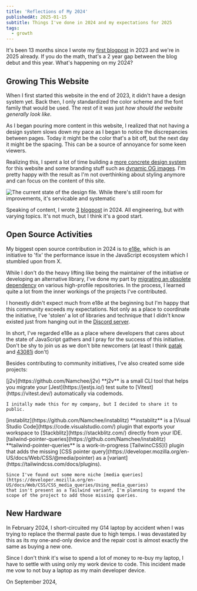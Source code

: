 ```yaml
---
title: 'Reflections of My 2024'
publishedAt: 2025-01-15
subtitle: Things I've done in 2024 and my expectations for 2025
tags:
  - growth
---
```





It's been 13 months since I wrote my [first blogpost](https://www.namchee.dev/posts/hello-world/) in 2023 and we're in 2025 already.
If you do the math, that's a 2 year gap between the blog debut and this year. What's happening on my 2024?

## Growing This Website

When I first started this website in the end of 2023, it didn't have a design system yet. Back then, I only standardized the color scheme and the font family that would be used.
The rest of it was just *how should the website generally look like*.

As I began pouring more content in this website, I realized that not having a design system slows down my pace as I began to notice the discrepancies between pages.
Today it might be the color that's a bit off, but the next day it might be the spacing. This can be a source of annoyance for some keen viewers.

Realizing this, I spent a lot of time building a [more concrete design system](https://github.com/Namchee/site/pull/56) for this website and some branding stuff
such as [dynamic OG images](https://github.com/Namchee/site/pull/38). I'm pretty happy with the result as I'm not overthinking about styling anymore and can focus on the content of this site.

![The current state of the design file. While there's still room for improvements, it's servicable and systematic](https://res.cloudinary.com/namchee/image/upload/v1736691416/posts/reflections-on-my-2024/design-file.png)

Speaking of content, I wrote [3](https://www.namchee.dev/posts/embracing-code-coverage-effectively/) [blog](https://www.namchee.dev/posts/utilpocalypse/)[post](https://www.namchee.dev/posts/upgrading-astro-code-snippets/) in 2024.
All engineering, but with varying topics. It's not much, but I think it's a good start.

## Open Source Activities

My biggest open source contribution in 2024 is to [e18e](https://e18e.dev/), which is an initiative to 'fix' the performance issue in the JavaScript ecosystem which I stumbled upon from X.

<Tweet id="1806684617740587331" />

While I don't do the heavy lifting like being the maintainer of the initiative or developing an alternative library, I've done my part by
[migrating an obsolete dependency](https://e18e.dev/blog/october-contributions-showcase.html#strip-ansi) on various high-profile repositories.
In the process, I learned quite a lot from the inner workings of the projects I've contributed.

I honestly didn't expect much from e18e at the beginning but I'm happy that this community exceeds my expectations. Not only as a place to coordinate the initiative,
I've 'stolen' a lot of libraries and technique that I didn't know existed just from hanging out in the [Discord server](https://chat.e18e.dev/).

In short, I've regarded e18e as a place where developers that cares about the state of JavaScript gathers and I pray for the success of this initiative.
Don't be shy to join us as we don't bite newcomers (at least I think [patak](https://patak.dev/) and [43081j](https://43081j.com/) don't)

Besides contributing to community initiatives, I've also created some side projects:

<DescriptionList>
  <DescriptionTerm>
    [j2v](https://github.com/Namchee/j2v)
  </DescriptionTerm>
  <DescriptionItem>
    **j2v** is a small CLI tool that helps you migrate your [Jest](https://jestjs.io/) test suite
    to [Vitest](https://vitest.dev/) automatically via codemods.

    I initally made this for my company, but I decided to share it to public.
  </DescriptionItem>

  <DescriptionTerm>
    [instablitz](https://github.com/Namchee/instablitz)
  </DescriptionTerm>
  <DescriptionItem>
    **instablitz** is a [Visual Studio Code](https://code.visualstudio.com/) plugin that exports your workspace
    to [Stackblitz](https://stackblitz.com/) directly from your IDE.
  </DescriptionItem>
  <DescriptionTerm>
    [tailwind-pointer-queries](https://github.com/Namchee/instablitz)
  </DescriptionTerm>
  <DescriptionItem>
    **tailwind-pointer-queries** is a work-in-progress [TailwincCSS]() plugin that adds the missing
    [CSS pointer query](https://developer.mozilla.org/en-US/docs/Web/CSS/@media/pointer) as a [variant](https://tailwindcss.com/docs/plugins).

    Since I've found out some more niche [media queries](https://developer.mozilla.org/en-US/docs/Web/CSS/CSS_media_queries/Using_media_queries)
    that isn't present as a Tailwind variant, I'm planning to expand the scope of the project to add those missing queries.
  </DescriptionItem>
</DescriptionList>

## New Hardware

In February 2024, I short-circuited my G14 laptop by accident when I was trying to replace the thermal paste due to high temps.
I was devastated by this as its my one-and-only device and the repair cost is almost exactly the same as buying a new one.

Since I don't think it's wise to spend a lot of money to re-buy my laptop, I have to settle with
using only my work device to code. This incident made me vow to not buy a laptop as my main developer device.

On September 2024,
